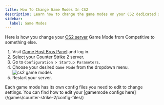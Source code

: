 ```yaml
---
title: How To Change Game Modes In CS2
description: Learn how to change the game modes on your CS2 dedicated server.
sidebar:
  label: Game Modes
---
```


Here is how you change your [CS2 server](https://www.gamehostbros.com/cs2-server-hosting/) Game Mode from Competitive to something else.
<Steps>
1. Visit [Game Host Bros Panel](https://panel.gamehostbros.com/) and log in.
2. Select your Counter Strike 2 server.
3. Go to `Configuration > Startup Parameters`.
4. Choose your desired `Game Mode` from the dropdown menu.
![cs2 game modes](../../../../assets/guide-images/gamemodes.png)
5. Restart your server.
</Steps>
Each game mode has its own config files you need to edit to change settings. You can find how to edit your [gamemode configs here](/games/counter-strike-2/config-files/)